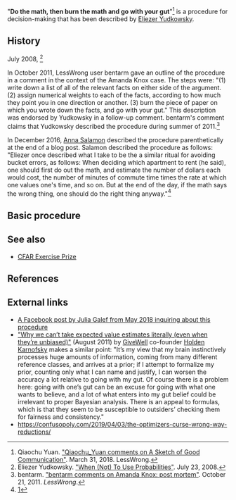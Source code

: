 "'''Do the math, then burn the math and go with your gut'''"<ref>Qiaochu Yuan. [https://www.greaterwrong.com/posts/yeADMcScw8EW9yxpH/a-sketch-of-good-communication/comment/puSysxsCG2i98XHMW "Qiaochu_Yuan comments on A Sketch of Good Communication"]. March 31, 2018. LessWrong.</ref> is a procedure for decision-making that has been described by [[Eliezer Yudkowsky]].

==History==

July 2008, <ref>Eliezer Yudkowsky. [https://www.lesswrong.com/posts/AJ9dX59QXokZb35fk/when-not-to-use-probabilities "When (Not) To Use Probabilities"]. July 23, 2008.</ref>

In October 2011, LessWrong user bentarm gave an outline of the procedure in a comment in the context of the Amanda Knox case. The steps were: "(1) write down a list of all of the relevant facts on either side of the argument. (2) assign numerical weights to each of the facts, according to how much they point you in one direction or another. (3) burn the piece of paper on which you wrote down the facts, and go with your gut." This description was endorsed by Yudkowsky in a follow-up comment. bentarm's comment claims that Yudkowsky described the procedure during summer of 2011.<ref>bentarm. [https://www.greaterwrong.com/posts/Jx4gGbPi7GuydwvzB/amanda-knox-post-mortem/comment/aFe8RxLnH3JWtNJcD "bentarm comments on Amanda Knox: post mortem"]. October 21, 2011. ''LessWrong''.</ref>

In December 2016, [[Anna Salamon]] described the procedure parenthetically at the end of a blog post. Salamon described the procedure as follows: "Eliezer once described what I take to be the a similar ritual for avoiding bucket errors, as follows: When deciding which apartment to rent (he said), one should first do out the math, and estimate the number of dollars each would cost, the number of minutes of commute time times the rate at which one values one's time, and so on.  But at the end of the day, if the math says the wrong thing, one should do the right thing anyway."<ref>[https://www.lesswrong.com/posts/EEv9JeuY5xfuDDSgF/flinching-away-from-truth-is-often-about-protecting-the]</ref>

==Basic procedure==

==See also==

* [[CFAR Exercise Prize]]

==References==

<references/>

==External links==

* [https://www.facebook.com/julia.galef/posts/10103884948339182 A Facebook post by Julia Galef from May 2018 inquiring about this procedure]
* [https://blog.givewell.org/2011/08/18/why-we-cant-take-expected-value-estimates-literally-even-when-theyre-unbiased/ "Why we can’t take expected value estimates literally (even when they’re unbiased)"] (August 2011) by [[GiveWell]] co-founder [[Holden Karnofsky]] makes a similar point: "It’s my view that my brain instinctively processes huge amounts of information, coming from many different reference classes, and arrives at a prior; if I attempt to formalize my prior, counting only what I can name and justify, I can worsen the accuracy a lot relative to going with my gut. Of course there is a problem here: going with one’s gut can be an excuse for going with what one wants to believe, and a lot of what enters into my gut belief could be irrelevant to proper Bayesian analysis. There is an appeal to formulas, which is that they seem to be susceptible to outsiders’ checking them for fairness and consistency."
* https://confusopoly.com/2019/04/03/the-optimizers-curse-wrong-way-reductions/

